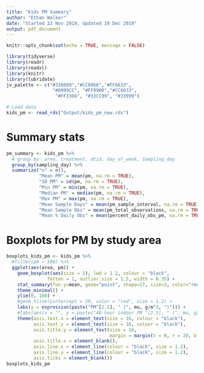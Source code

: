 ```yaml
---
title: "Kids PM Summary"
author: "Ethan Walker"
date: "Started 22 Nov 2019, Updated 19 Dec 2019"
output: pdf_document
---
```


```r
knitr::opts_chunk$set(echo = TRUE, message = FALSE)
```

```r
library(tidyverse)
library(readr)
library(readxl)
library(knitr)
library(lubridate)
jv_palette <- c("#330099","#CC0066","#FF6633", 
                 "#0099CC", "#FF9900","#CC6633",
                  "#FF3366", "#33CC99", "#33999")
```

```r
# Load data
kids_pm <- read_rds("Output/kids_pm_new.rds")
```

# Summary stats
```r
pm_summary <- kids_pm %>% 
  # group by: area, treatment, dtid, day_of_week, Sampling_day
  group_by(sampling_day) %>% 
  summarize("n" = n(),
            "Mean PM" = mean(pm, na.rm = TRUE), 
            "SD PM" = sd(pm, na.rm = TRUE),
            "Min PM" = min(pm, na.rm = TRUE), 
            "Median PM" = median(pm, na.rm = TRUE),
            "Max PM" = max(pm, na.rm = TRUE),
            "Mean Sample Days" = mean(pm_sample_interval, na.rm = TRUE),
            "Mean Sample Obs" = mean(pm_total_observations, na.rm = TRUE),
            "Mean % Daily Obs" = mean(percent_daily_obs_pm, na.rm = TRUE))
```


# Boxplots for PM by study area
```r
boxplots_kids_pm <- kids_pm %>% 
  #filter(pm < 500) %>% 
  ggplot(aes(area, pm)) +
    geom_boxplot(aes(size = 1), lwd = 1.2, colour = "black", 
               fatten = 1, outlier.size = 1.5, width = 0.35) +
    stat_summary(fun.y=mean, geom="point", shape=17, size=3, color="red") +
    theme_minimal() +
    ylim(0, 100) +
    #geom_hline(yintercept = 50, color = "red", size = 1.2) +
    labs(y = expression(paste("PM"[2.5], " (", mu, g/m^3, ")"))) +
    #labs(aes(x = "", y = paste("48-hour indoor PM "[2.5], " (", mu, g/m^3, ")"))) +
    theme(axis.text.x = element_text(size = 16, colour = "black"),
          axis.text.y = element_text(size = 16, colour = "black"),
          axis.title.y = element_text(size = 16,
                                      margin = margin(t = 0, r = 20, b = 0, l = 0)),
          axis.title.x = element_blank(),
          axis.line.x = element_line(colour = "black", size = 1.2), 
          axis.line.y = element_line(colour = "black", size = 1.2), 
          axis.ticks = element_blank())
boxplots_kids_pm
```

